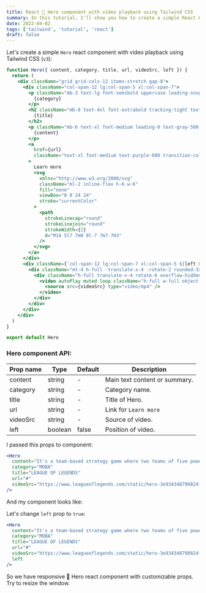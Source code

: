 ```yaml
---
title: React 🦸 Hero component with video playback using Tailwind CSS
summary: In this tutorial, I'll show you how to create a simple React Hero component using Tailwind CSS.
date: 2022-04-02
tags: ['tailwind', 'tutorial', 'react']
draft: false
---
```



Let's create a simple `Hero` react component with video playback using Tailwind CSS (`v3`):

```jsx:Hero.jsx showLineNumbers
function Hero({ content, category, title, url, videoSrc, left }) {
  return (
    <div className="grid grid-cols-12 items-stretch gap-8">
      <div className="col-span-12 lg:col-span-5 xl:col-span-7">
        <p className="mb-3 text-lg font-semibold uppercase leading-snug tracking-wide text-purple-600">
          {category}
        </p>
        <h2 className="mb-8 text-4xl font-extrabold tracking-tight text-gray-900 dark:text-gray-100 xl:text-6xl">
          {title}
        </h2>
        <p className="mb-6 text-xl font-medium leading-8 text-gray-500 xl:text-2xl xl:leading-10">
          {content}
        </p>
        <a
          href={url}
          className="text-xl font-medium text-purple-600 transition-colors duration-200 hover:text-purple-800 hover:underline xl:text-2xl"
        >
          Learn more
          <svg
            xmlns="http://www.w3.org/2000/svg"
            className="ml-2 inline-flex h-6 w-6"
            fill="none"
            viewBox="0 0 24 24"
            stroke="currentColor"
          >
            <path
              strokeLinecap="round"
              strokeLinejoin="round"
              strokeWidth={2}
              d="M14 5l7 7m0 0l-7 7m7-7H3"
            />
          </svg>
        </a>
      </div>
      <div className={`col-span-12 lg:col-span-7 xl:col-span-5 ${left && 'order-first'}`}>
        <div className="mt-4 h-full -translate-x-4 -rotate-2 rounded-3xl bg-gradient-to-r from-purple-400 via-blue-500 to-indigo-500 p-4">
          <div className="h-full translate-x-4 rotate-6 overflow-hidden rounded-3xl shadow-lg transition-transform hover:scale-125">
            <video autoPlay muted loop className="h-full w-full object-cover">
              <source src={videoSrc} type="video/mp4" />
            </video>
          </div>
        </div>
      </div>
    </div>
  )
}

export default Hero
```

### Hero component API:

| Prop name | Type    | Default | Description                   |
| --------- | ------- | ------- | ----------------------------- |
| content   | string  | -       | Main text content or summary. |
| category  | string  | -       | Category name.                |
| title     | string  | -       | Title of Hero.                |
| url       | string  | -       | Link for `Learn more`         |
| videoSrc  | string  | -       | Source of video.              |
| left      | boolean | false   | Position of video.            |

I passed this props to component:

```jsx
<Hero
  content="It's a team-based strategy game where two teams of five powerful champions face off to destroy the other’s base. Choose from over 140 champions to make epic plays, secure kills, and take down towers as you battle your way to victory."
  category="MOBA"
  title="LEAGUE OF LEGENDS"
  url="#"
  videoSrc="https://www.leagueoflegends.com/static/hero-3e934348790824f4b800524f96a93020.mp4"
/>
```

And my component looks like:

<ExampleFrame className="p-6 pb-10">
  <Hero
    content="It's a team-based strategy game where two teams of five powerful champions face off to destroy the other’s base. Choose from over 140 champions to make epic plays, secure kills, and take down towers as you battle your way to victory."
    category="MOBA"
    title="LEAGUE OF LEGENDS"
    url="#"
    videoSrc="https://www.leagueoflegends.com/static/hero-3e934348790824f4b800524f96a93020.mp4"
  />
</ExampleFrame>

Let's change `left` prop to `true`:

```jsx
<Hero
  content="It's a team-based strategy game where two teams of five powerful champions face off to destroy the other’s base. Choose from over 140 champions to make epic plays, secure kills, and take down towers as you battle your way to victory."
  category="MOBA"
  title="LEAGUE OF LEGENDS"
  url="#"
  videoSrc="https://www.leagueoflegends.com/static/hero-3e934348790824f4b800524f96a93020.mp4"
  left
/>
```

<ExampleFrame className="pb-10 pl-10">
  <Hero
    content="It's a team-based strategy game where two teams of five powerful champions face off to destroy the other’s base. Choose from over 140 champions to make epic plays, secure kills, and take down towers as you battle your way to victory."
    category="MOBA"
    title="LEAGUE OF LEGENDS"
    url="#"
    videoSrc="https://www.leagueoflegends.com/static/hero-3e934348790824f4b800524f96a93020.mp4"
    left
  />
</ExampleFrame>

So we have responsive 🦸 Hero react component with customizable props. Try to resize the window.
